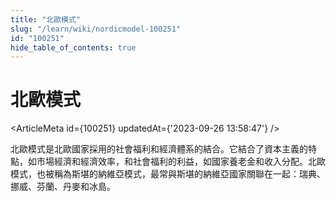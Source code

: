 ```yaml
---
title: "北歐模式"
slug: "/learn/wiki/nordicmodel-100251"
id: "100251"
hide_table_of_contents: true
---
```



# 北歐模式

<ArticleMeta id={100251} updatedAt={'2023-09-26 13:58:47'} />
<div className='border-solid border-b border-t-0 my-4 border-[var(--ifm-color-gray-300)]' />

北歐模式是北歐國家採用的社會福利和經濟體系的結合。它結合了資本主義的特點，如市場經濟和經濟效率，和社會福利的利益，如國家養老金和收入分配。北歐模式，也被稱為斯堪的納維亞模式，最常與斯堪的納維亞國家關聯在一起：瑞典、挪威、芬蘭、丹麥和冰島。
